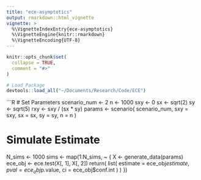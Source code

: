```yaml
---
title: "ece-asymptotics"
output: rmarkdown::html_vignette
vignette: >
  %\VignetteIndexEntry{ece-asymptotics}
  %\VignetteEngine{knitr::rmarkdown}
  %\VignetteEncoding{UTF-8}
---
```


```r
knitr::opts_chunk$set(
  collapse = TRUE,
  comment = "#>"
)
```

```R
# Load Package
devtools::load_all("~/Documents/Research/Code/ECE")
```

```R
# Set Parameters
scenario_num <- 2
n <- 1000
sxy <- 0
sx <- sqrt(2)
sy <- sqrt(5)
rxy <- sxy / (sx * sy)
params <- scenario(
  scenario_num,
  sxy = sxy,
  sx = sx,
  sy = sy,
  n = n
)

# Simulate Estimate
N_sims <- 1000
sims <- map(1:N_sims, ~ {
  X <- generate_data(params)
  ece_obj <- ece.test(X[, 1], X[, 2])
  return(
    list(
      estimate = ece_obj$estimate,
      pval = ece_obj$p.value,
      ci = ece_obj$conf.int
    )
  )
})
